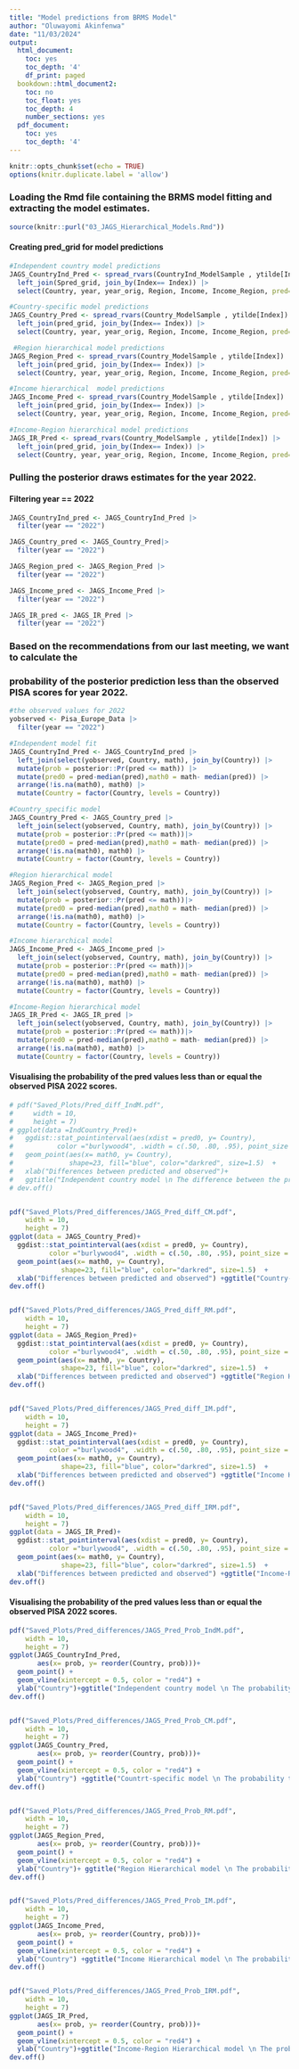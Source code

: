 ```yaml
---
title: "Model predictions from BRMS Model"
author: "Oluwayomi Akinfenwa"
date: "11/03/2024"
output:
  html_document:
    toc: yes
    toc_depth: '4'
    df_print: paged
  bookdown::html_document2:
    toc: no
    toc_float: yes
    toc_depth: 4
    number_sections: yes
  pdf_document:
    toc: yes
    toc_depth: '4'
---
```


```r
knitr::opts_chunk$set(echo = TRUE)
options(knitr.duplicate.label = 'allow')
```

### Loading the Rmd file containing the BRMS model fitting and extracting the model estimates.

```r
source(knitr::purl("03_JAGS_Hierarchical_Models.Rmd"))
```

#### Creating pred_grid for model predictions

```r
#Independent country model predictions
JAGS_CountryInd_Pred <- spread_rvars(CountryInd_ModelSample , ytilde[Index]) |>
  left_join(Spred_grid, join_by(Index== Index)) |>
  select(Country, year, year_orig, Region, Income, Income_Region, pred=ytilde)

#Country-specific model predictions
JAGS_Country_Pred <- spread_rvars(Country_ModelSample , ytilde[Index]) |>
  left_join(pred_grid, join_by(Index== Index)) |>
  select(Country, year, year_orig, Region, Income, Income_Region, pred=ytilde)

 #Region hierarchical model predictions
JAGS_Region_Pred <- spread_rvars(Country_ModelSample , ytilde[Index]) |>
  left_join(pred_grid, join_by(Index== Index)) |>
  select(Country, year, year_orig, Region, Income, Income_Region, pred=ytilde)

#Income hierarchical  model predictions
JAGS_Income_Pred <- spread_rvars(Country_ModelSample , ytilde[Index]) |>
  left_join(pred_grid, join_by(Index== Index)) |>
  select(Country, year, year_orig, Region, Income, Income_Region, pred=ytilde)

#Income-Region hierarchical model predictions
JAGS_IR_Pred <- spread_rvars(Country_ModelSample , ytilde[Index]) |>
  left_join(pred_grid, join_by(Index== Index)) |>
  select(Country, year, year_orig, Region, Income, Income_Region, pred=ytilde)
```

### Pulling the posterior draws estimates for the year 2022.

#### Filtering year == 2022

```r
JAGS_CountryInd_pred <- JAGS_CountryInd_Pred |>
  filter(year == "2022")

JAGS_Country_pred <- JAGS_Country_Pred|>
  filter(year == "2022")

JAGS_Region_pred <- JAGS_Region_Pred |>
  filter(year == "2022")

JAGS_Income_pred <- JAGS_Income_Pred |>
  filter(year == "2022")

JAGS_IR_pred <- JAGS_IR_Pred |>
  filter(year == "2022")
```

### Based on the recommendations from our last meeting, we want to calculate the
### probability of the posterior prediction less than the observed PISA scores for year 2022.

```r
#the observed values for 2022
yobserved <- Pisa_Europe_Data |>
  filter(year == "2022")

#Independent model fit
JAGS_CountryInd_Pred <- JAGS_CountryInd_pred |>
  left_join(select(yobserved, Country, math), join_by(Country)) |>
  mutate(prob = posterior::Pr(pred <= math)) |>
  mutate(pred0 = pred-median(pred),math0 = math- median(pred)) |>
  arrange(!is.na(math0), math0) |>
  mutate(Country = factor(Country, levels = Country)) 

#Country_specific model
JAGS_Country_Pred <- JAGS_Country_pred |>
  left_join(select(yobserved, Country, math), join_by(Country)) |>
  mutate(prob = posterior::Pr(pred <= math))|>
  mutate(pred0 = pred-median(pred),math0 = math- median(pred)) |>
  arrange(!is.na(math0), math0) |>
  mutate(Country = factor(Country, levels = Country)) 

#Region hierarchical model
JAGS_Region_Pred <- JAGS_Region_pred |>
  left_join(select(yobserved, Country, math), join_by(Country)) |>
  mutate(prob = posterior::Pr(pred <= math))|>
  mutate(pred0 = pred-median(pred),math0 = math- median(pred)) |>
  arrange(!is.na(math0), math0) |>
  mutate(Country = factor(Country, levels = Country)) 

#Income hierarchical model
JAGS_Income_Pred <- JAGS_Income_pred |>
  left_join(select(yobserved, Country, math), join_by(Country)) |>
  mutate(prob = posterior::Pr(pred <= math))|>
  mutate(pred0 = pred-median(pred),math0 = math- median(pred)) |>
  arrange(!is.na(math0), math0) |>
  mutate(Country = factor(Country, levels = Country)) 

#Income-Region hierarchical model
JAGS_IR_Pred <- JAGS_IR_pred |>
  left_join(select(yobserved, Country, math), join_by(Country)) |>
  mutate(prob = posterior::Pr(pred <= math))|>
  mutate(pred0 = pred-median(pred),math0 = math- median(pred)) |>
  arrange(!is.na(math0), math0) |>
  mutate(Country = factor(Country, levels = Country)) 
```

#### Visualising the probability of the pred values less than or equal the observed PISA 2022 scores.

```r
# pdf("Saved_Plots/Pred_diff_IndM.pdf",
#     width = 10,
#     height = 7)
# ggplot(data =IndCountry_Pred)+
#   ggdist::stat_pointinterval(aes(xdist = pred0, y= Country),
#           color ="burlywood4", .width = c(.50, .80, .95), point_size = 1.4) +
#   geom_point(aes(x= math0, y= Country),
#              shape=23, fill="blue", color="darkred", size=1.5)  +
#   xlab("Differences between predicted and observed")+
#   ggtitle("Independent country model \n The difference between the predicted value and the observed value.")
# dev.off()


pdf("Saved_Plots/Pred_differences/JAGS_Pred_diff_CM.pdf",
    width = 10,
    height = 7)
ggplot(data = JAGS_Country_Pred)+
  ggdist::stat_pointinterval(aes(xdist = pred0, y= Country),
          color ="burlywood4", .width = c(.50, .80, .95), point_size = 1.4) +
  geom_point(aes(x= math0, y= Country),
             shape=23, fill="blue", color="darkred", size=1.5)  +
  xlab("Differences between predicted and observed") +ggtitle("Country-specific model \n The difference between the predicted value and the observed value.")
dev.off()


pdf("Saved_Plots/Pred_differences/JAGS_Pred_diff_RM.pdf",
    width = 10,
    height = 7)
ggplot(data = JAGS_Region_Pred)+
  ggdist::stat_pointinterval(aes(xdist = pred0, y= Country),
          color ="burlywood4", .width = c(.50, .80, .95), point_size = 1.4) +
  geom_point(aes(x= math0, y= Country),
             shape=23, fill="blue", color="darkred", size=1.5)  +
  xlab("Differences between predicted and observed") +ggtitle("Region Hierarchical \n The difference between the predicted value and the observed value.")
dev.off()


pdf("Saved_Plots/Pred_differences/JAGS_Pred_diff_IM.pdf",
    width = 10,
    height = 7)
ggplot(data = JAGS_Income_Pred)+
  ggdist::stat_pointinterval(aes(xdist = pred0, y= Country),
          color ="burlywood4", .width = c(.50, .80, .95), point_size = 1.4) +
  geom_point(aes(x= math0, y= Country),
             shape=23, fill="blue", color="darkred", size=1.5)  +
  xlab("Differences between predicted and observed") +ggtitle("Income Hierarchical \n The difference between the predicted value and the observed value.")
dev.off()


pdf("Saved_Plots/Pred_differences/JAGS_Pred_diff_IRM.pdf",
    width = 10,
    height = 7)
ggplot(data = JAGS_IR_Pred)+
  ggdist::stat_pointinterval(aes(xdist = pred0, y= Country),
          color ="burlywood4", .width = c(.50, .80, .95), point_size = 1.4) +
  geom_point(aes(x= math0, y= Country),
             shape=23, fill="blue", color="darkred", size=1.5)  +
  xlab("Differences between predicted and observed") +ggtitle("Income-Region Hierarchical model \n The difference between the predicted value and the observed value.")
dev.off()
```

#### Visualising the probability of the pred values less than or equal the observed PISA 2022 scores.

```r
pdf("Saved_Plots/Pred_differences/JAGS_Pred_Prob_IndM.pdf",
    width = 10,
    height = 7)
ggplot(JAGS_CountryInd_Pred,
       aes(x= prob, y= reorder(Country, prob)))+
  geom_point() +
  geom_vline(xintercept = 0.5, color = "red4") +
  ylab("Country")+ggtitle("Independent country model \n The probability that the prediction is <= the observed value.")
dev.off()


pdf("Saved_Plots/Pred_differences/JAGS_Pred_Prob_CM.pdf",
    width = 10,
    height = 7)
ggplot(JAGS_Country_Pred,
       aes(x= prob, y= reorder(Country, prob)))+
  geom_point() +
  geom_vline(xintercept = 0.5, color = "red4") +
  ylab("Country") +ggtitle("Countrt-specific model \n The probability that the prediction is <= the observed value.")
dev.off()


pdf("Saved_Plots/Pred_differences/JAGS_Pred_Prob_RM.pdf",
    width = 10,
    height = 7)
ggplot(JAGS_Region_Pred,
       aes(x= prob, y= reorder(Country, prob)))+
  geom_point() +
  geom_vline(xintercept = 0.5, color = "red4") +
  ylab("Country")+ ggtitle("Region Hierarchical model \n The probability that the prediction is <= the observed value.")
dev.off()


pdf("Saved_Plots/Pred_differences/JAGS_Pred_Prob_IM.pdf",
    width = 10,
    height = 7)
ggplot(JAGS_Income_Pred,
       aes(x= prob, y= reorder(Country, prob)))+
  geom_point() +
  geom_vline(xintercept = 0.5, color = "red4") +
  ylab("Country") +ggtitle("Income Hierarchical model \n The probability that the prediction is <= the observed value.")
dev.off()


pdf("Saved_Plots/Pred_differences/JAGS_Pred_Prob_IRM.pdf",
    width = 10,
    height = 7)
ggplot(JAGS_IR_Pred,
       aes(x= prob, y= reorder(Country, prob)))+
  geom_point() +
  geom_vline(xintercept = 0.5, color = "red4") +
  ylab("Country")+ggtitle("Income-Region Hierarchical model \n The probability that the prediction is <= the observed value.")
dev.off()
```